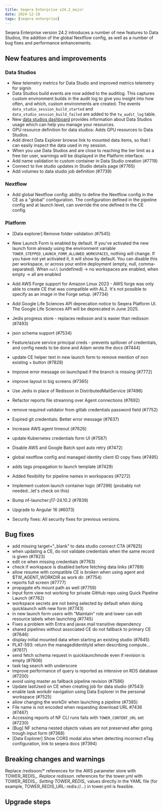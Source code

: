 ```yaml
---
title: Seqera Enterprise v24.2_major
date: 2024-12-10
tags: [seqera enterprise]
---
```


Seqera Enterprise version 24.2 introduces a number of new features to Data Studios, the addition of the global Nextflow config, as well as a number of bug fixes and performance enhancements.

## New features and improvements


### Data Studios

  - New telemetry metrics for Data Studio and improved metrics telemetry for signin
  - Data Studios build events are now added to the auditlog. This captures custom environment builds in the audit log to give you insight into how often, and which, custom environments are created. The events `data_studio_session_build_started` and `data_studio_session_build_failed` are added to the `tw_audit_log` table.
  - New [data studios dashboard](https://docs.seqera.io/platform/24.2/monitoring/dashboard#data-studios) provides information about Data Studios usage which can help you manage your resources.
  - GPU resource definition for data studios: Adds GPU resources to Data Studios.
  - Add direct Data Explorer browse link to mounted data items, so that I can easily inspect the data used in my session.
  - When you use Data Studios and are close to reaching the tier limit as a free tier user, warnings will be displayed in the Platform interface.
  - Add name validation to custom container in Data Studio creation (#7719)
  - Connect to live studio updates in Studio details page (#7765)
  - Add volumes to data studio job definition (#7739)

### Nextflow

  - Add global Nextflow config: ability to define the Nextflow config in the CE as a "global" configuration. The configuration defined in the pipeline config and at launch level, can override the one defined in the CE config.

### Platform

- [Data explorer] Remove folder validation (#7545)
- New Launch Form is enabled by default. If you've activated the new launch form already using the environment variable `TOWER_STEPPED_LAUNCH_FORM_ALLOWED_WORKSPACES`, nothing will change. If you have not yet activated it, it will show by default. You can disable this per workspace, or across your entire deployment (empty, null, comma-separated). When `null` (undefined) ->  no workspaces are enabled, when empty -> all are enabled
- Add AWS Forge support for Amazon Linux 2023 - AWS forge was only able to create CE that was compatible with AL2. It's not possible to specify as an image in the Forge setup. (#7734)
- Add Google Life Sciences API deprecation notice to Seqera Platform UI. The Google Life Sciences API will be deprecated in June 2025.
- Jedis progress store - replaces redisson and is easier than redisson (#7493)
- json schema support  (#7534)
- Feature/azure service principal creds - prevents spillover of credentials, and config needs to be done and Adam wrote the docs (#7444)
- update CE helper text in new launch form to remove mention of non existing +  button (#7828)
- Improve error message on launchpad if the branch is missing (#7772)
- improve layout in big screens (#7365)
- Use Jedis in place of Redisson in DistributedMailService  (#7496)
- Refactor reports file streaming over Agent connections (#7692)
- remove required validator from gitlab credentials password field (#7752)
- Expired git credentials: Better error message (#7637)
- Increase AWS agent timeout (#7626)
- update Kubernetes credentials form UI (#7587)
- Disable AWS and Google Batch spot auto retry (#7472)
- global nextflow config and managed identity client ID copy fixes (#7495)
- adds tags propagation to launch template (#7429)
- Added flexibility for pipeline names in workspaces (#7272)
- Implement custom launch container logic (#7298) (probably not needed...let's check on  this)

- Bump nf-launcher:j17-24.10.2 (#7839)
- Upgrade to Angular 16 (#6073)
- Security fixes: All security fixes for previous versions. 


## Bug fixes

- add missing target="_blank" to data studio connect CTA (#7825)
- when updating a CE, do not validate credentials when the same record is given (#7823)
- edit ce when missing credentials (#7763)
- check if workspace is disabled before fetching data links (#7789)
- allow resume with compatible CE is broken when using agent and $TW_AGENT_WORKDIR as work dir. (#7754)
- reports full screen (#7777)
- propagate efs mount path as well (#7759)
- Input form view not working for private GitHub repo using Quick Pipeline Launch (#7762)
- workspace secrets are not being selected by default when doing quicklaunch with new form (#7743)
- in new launch form users with "Maintain" role and lower can edit resource labels when launching (#7745)
- Fixes a problem with Entra and javax.mail transitive dependency
- shared pipelines without associated CE do not fallback to primary CE (#7646)
- display initial mounted data when starting an existing studio (#7645)
- PLAT-593: return the managedIdentityId when describing compute… (#7617)
- send fetch schema request in quicklaunchmode even if revision is empty (#7606)
- task tag search with underscore
- improve performance of query is reported as intensive on RDS database (#7200)
- avoid using master as fallback pipeline revision (#7586)
- Update lastUsed on CE when creating job for data studio (#7543)
- enable task workdir navigation using Data Explorer in the personal workspace (#7525)
- allow changing the workDir when launching a pipeline (#7385)
- File name is not encoded when requesting download URL #7436 (#7467)
- Accessing reports of NF CLI runs fails with `TOWER_CONTENT_URL` set (#7230)
- [Bug] NF schema nested objects values are not preserved after going trough input form (#7368)
- [Data Explorer] Show CORS modal also when detecting incorrect eTag configuration, link to seqera docs (#7394)

## Breaking changes and warnings

Replace /redisson/* references for the AWS parameter store with TOWER_REDIS_*.
Replace redisson.* references for the tower.yml with TOWER_REDIS_*. Setting TOWER_REDIS_* values directly in the YAML file (for example, TOWER_REDIS_URL: redis://...) in tower.yml is feasible.

## Upgrade steps